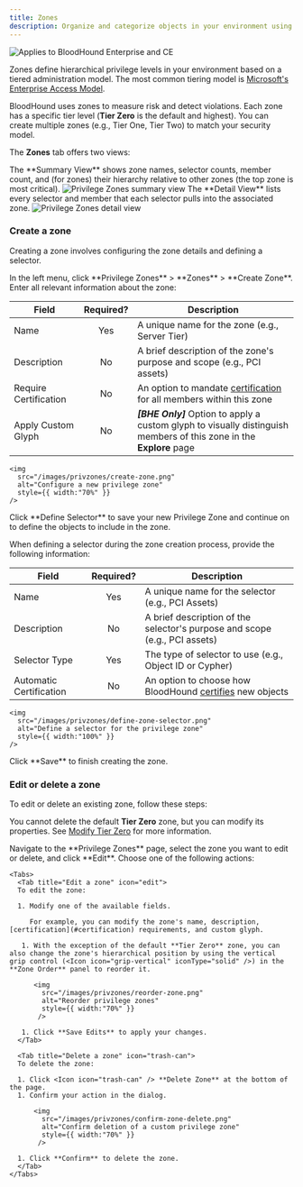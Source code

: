 ```yaml
---
title: Zones
description: Organize and categorize objects in your environment using Privilege Zones.
---
```



<img noZoom src="/assets/enterprise-AND-community-edition-pill-tag.svg" alt="Applies to BloodHound Enterprise and CE"/>

Zones define hierarchical privilege levels in your environment based on a tiered administration model. The most common tiering model is [Microsoft's Enterprise Access Model](https://learn.microsoft.com/en-us/security/privileged-access-workstations/privileged-access-access-model). 

BloodHound uses zones to measure risk and detect violations. Each zone has a specific tier level (**Tier Zero** is the default and highest). You can create multiple zones (e.g., Tier One, Tier Two) to match your security model.

The **Zones** tab offers two views:

<Tabs>
  <Tab title="Summary View">
  The **Summary View** shows zone names, selector counts, member count, and (for zones) their hierarchy relative to other zones (the top zone is most critical).
    <img
      src="/images/privzones/summary-view.png"
      alt="Privilege Zones summary view"
      style={{ width:"100%" }}
    />
  </Tab>
  <Tab title="Detail View">
  The **Detail View** lists every selector and member that each selector pulls into the associated zone.
    <img
      src="/images/privzones/detail-view.png"
      alt="Privilege Zones detail view"
      style={{ width:"100%" }}
    />
  </Tab>
</Tabs>

### Create a zone

Creating a zone involves configuring the zone details and defining a selector.

<SelectorWarning/>

<Steps>
  <Step title="Open the Privilege Zones page">
  In the left menu, click **Privilege Zones** > **Zones** > **Create Zone**.
  </Step>

  <Step title="Configure initial zone details">
  Enter all relevant information about the zone:

  | Field                 | Required?    | Description                                                                                                          |
  |-----------------------|:------------:|----------------------------------------------------------------------------------------------------------------------|
  | Name                  | Yes          | A unique name for the zone (e.g., Server Tier)                                                                       |
  | Description           | No           | A brief description of the zone's purpose and scope (e.g., PCI assets)                                               |
  | Require Certification | No           | An option to mandate [certification](#certification) for all members within this zone                                                  |
  | Apply Custom Glyph    | No           | **_[BHE Only]_** Option to apply a custom glyph to visually distinguish members of this zone in the **Explore** page |

    <img
      src="/images/privzones/create-zone.png"
      alt="Configure a new privilege zone"
      style={{ width:"70%" }}
    />

  </Step>

  <Step title="Define a selector">
  Click **Define Selector** to save your new Privilege Zone and continue on to define the objects to include in the zone.

  <SelectorWarning/>

  When defining a selector during the zone creation process, provide the following information:

  | Field                  | Required?          | Description                                                                                   |
  |------------------------|:------------------:|-----------------------------------------------------------------------------------------------|
  | Name                   | Yes                | A unique name for the selector (e.g., PCI Assets)                                             |
  | Description            | No                 | A brief description of the selector's purpose and scope (e.g., PCI assets)                    |
  | Selector Type          | Yes                | The type of selector to use (e.g., Object ID or Cypher)                                       |
  | Automatic Certification| No                 | An option to choose how BloodHound [certifies](#certification) new objects                    |

    <img
      src="/images/privzones/define-zone-selector.png"
      alt="Define a selector for the privilege zone"
      style={{ width:"100%" }}
    />
  </Step>
    <Step title="Complete zone creation">
    Click **Save** to finish creating the zone.
    </Step>
</Steps>

### Edit or delete a zone

To edit or delete an existing zone, follow these steps:

<Note>You cannot delete the default **Tier Zero** zone, but you can modify its properties. See [Modify Tier Zero](/get-started/security-boundaries/modifying-tier-zero) for more information.</Note>

<Steps>
  <Step title="Select a zone">
   Navigate to the **Privilege Zones** page, select the zone you want to edit or delete, and click **Edit**.
  </Step>

  <Step title="Edit or delete a zone">
    Choose one of the following actions:

    <Tabs>
      <Tab title="Edit a zone" icon="edit">
      To edit the zone:

      1. Modify one of the available fields.

         For example, you can modify the zone's name, description, [certification](#certification) requirements, and custom glyph.

       1. With the exception of the default **Tier Zero** zone, you can also change the zone's hierarchical position by using the vertical grip control (<Icon icon="grip-vertical" iconType="solid" />) in the **Zone Order** panel to reorder it.

          <img
            src="/images/privzones/reorder-zone.png"
            alt="Reorder privilege zones"
            style={{ width:"70%" }}
           />

       1. Click **Save Edits** to apply your changes.
      </Tab>

      <Tab title="Delete a zone" icon="trash-can">
      To delete the zone:

      1. Click <Icon icon="trash-can" /> **Delete Zone** at the bottom of the page.
      1. Confirm your action in the dialog.

          <img
            src="/images/privzones/confirm-zone-delete.png"
            alt="Confirm deletion of a custom privilege zone"
            style={{ width:"70%" }}
           />

      1. Click **Confirm** to delete the zone.
      </Tab>
    </Tabs>
  </Step>
</Steps>
